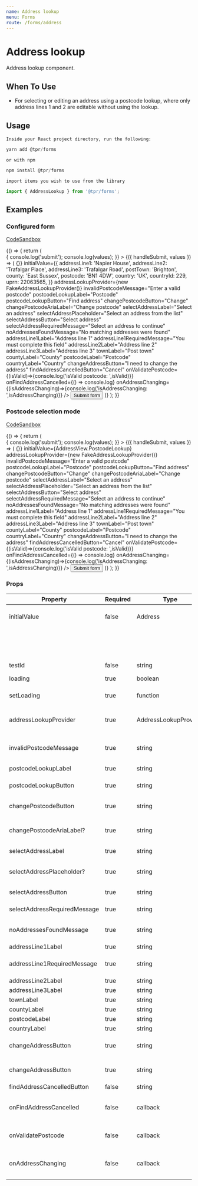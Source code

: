 ```yaml
---
name: Address lookup
menu: Forms
route: /forms/address
---
```



# Address lookup

Address lookup component.

## When To Use

- For selecting or editing an address using a postcode lookup, where only address lines 1 and 2 are editable without using the lookup.

## Usage

`Inside your React project directory, run the following:`

```js
yarn add @tpr/forms
```

`or with npm`

```js
npm install @tpr/forms
```

`import items you wish to use from the library`

```js
import { AddressLookup } from '@tpr/forms';
```

## Examples

### Configured form

[CodeSandbox](https://codesandbox.io)

<Playground>
	{() => {
		return (
			<Form
				onSubmit={(values) => {
					console.log('submit');
					console.log(values);
				}}
			>
				{({ handleSubmit, values }) => (
					<form onSubmit={handleSubmit}>
						<AddressLookup
							loading={false}
							setLoading={() =>{}}
							initialValue={{
								addressLine1: 'Napier House',
								addressLine2: 'Trafalgar Place',
								addressLine3: 'Trafalgar Road',
								postTown: 'Brighton',
								county: 'East Sussex',
								postcode: 'BN1 4DW',
								country: 'UK',
								countryId: 229,
								uprn: 22063565,
							}}
							addressLookupProvider={new FakeAddressLookupProvider()}
							invalidPostcodeMessage="Enter a valid postcode"
							postcodeLookupLabel="Postcode"
							postcodeLookupButton="Find address"
							changePostcodeButton="Change"
							changePostcodeAriaLabel="Change postcode"
							selectAddressLabel="Select an address"
							selectAddressPlaceholder="Select an address from the list"
							selectAddressButton="Select address"
							selectAddressRequiredMessage="Select an address to continue"
							noAddressesFoundMessage="No matching addresses were found"
							addressLine1Label="Address line 1"
							addressLine1RequiredMessage="You must complete this field"
							addressLine2Label="Address line 2"
							addressLine3Label="Address line 3"
							townLabel="Post town"
							countyLabel="County"
							postcodeLabel="Postcode"
							countryLabel="Country"
							changeAddressButton="I need to change the address"
							findAddressCancelledButton="Cancel"
							onValidatePostcode={(isValid)=>{console.log('isValid postcode: ',isValid)}}
							onFindAddressCancelled={() => console.log}
							onAddressChanging={(isAddressChanging)=>{console.log('isAddressChanging: ',isAddressChanging)}}
							/>
    					<Button type="submit" cfg={{mt:3}}>Submit form</Button>
    				</form>
    			)}
    		</Form>
    	);
    }}

</Playground>

### Postcode selection mode

[CodeSandbox](https://codesandbox.io)

<Playground>
	{() => {
		return (
			<Form
				onSubmit={(values) => {
					console.log('submit');
					console.log(values);
				}}
			>
				{({ handleSubmit, values }) => (
					<form onSubmit={handleSubmit}>
						<AddressLookup
							loading={false}
							setLoading={() =>{}}
							initialValue={AddressView.PostcodeLookup}
							addressLookupProvider={new FakeAddressLookupProvider()}
							invalidPostcodeMessage="Enter a valid postcode"
							postcodeLookupLabel="Postcode"
							postcodeLookupButton="Find address"
							changePostcodeButton="Change"
							changePostcodeAriaLabel="Change postcode"
							selectAddressLabel="Select an address"
							selectAddressPlaceholder="Select an address from the list"
							selectAddressButton="Select address"
							selectAddressRequiredMessage="Select an address to continue"
							noAddressesFoundMessage="No matching addresses were found"
							addressLine1Label="Address line 1"
							addressLine1RequiredMessage="You must complete this field"
							addressLine2Label="Address line 2"
							addressLine3Label="Address line 3"
							townLabel="Post town"
							countyLabel="County"
							postcodeLabel="Postcode"
							countryLabel="Country"
							changeAddressButton="I need to change the address"
							findAddressCancelledButton="Cancel"
							onValidatePostcode={(isValid)=>{console.log('isValid postcode: ',isValid)}}
							onFindAddressCancelled={() => console.log}
							onAddressChanging={(isAddressChanging)=>{console.log('isAddressChanging: ',isAddressChanging)}}
							/>
    					<Button type="submit" cfg={{mt:3}}>Submit form</Button>
    				</form>
    			)}
    		</Form>
    	);
    }}

</Playground>

### Props

| Property                     | Required | Type                  | Description                                                                            |
| ---------------------------- | -------- | --------------------- | -------------------------------------------------------------------------------------- |
| initialValue                 | false    | Address               | Existing value to pre-populate the component. Or one of the following values: 				 |
|															 |					|												|	{ AddressView.PostcodeLookup, AddressView.SelectAddress, AddressView.EditAddress }		 |
| testId                       | false    | string                | data attribute for testers                                                             |
| loading                      | true     | boolean               | Whether the component is currently loading data                                        |
| setLoading                   | true     | function              | Function the component can use to set the value of `loading`                           |
| addressLookupProvider        | true     | AddressLookupProvider | A provider to look up addresses by postcode, then transform them to the Address format |
| invalidPostcodeMessage       | true     | string                | Error message when an invalid or incomplete postcode is looked up                      |
| postcodeLookupLabel          | true     | string                | Label for the postcode lookup field                                                    |
| postcodeLookupButton         | true     | string                | Text of the button which triggers a postcode lookup                                    |
| changePostcodeButton         | true     | string                | Text of the button which allows a different postcode to be looked up                   |
| changePostcodeAriaLabel?     | true     | string                | Accessible label of the button which allows a different postcode to be looked up       |
| selectAddressLabel           | true     | string                | Label for the dropdown list of matching addresses                                      |
| selectAddressPlaceholder?    | true     | string                | Placeholder text within the dropdown list of matching addresses                        |
| selectAddressButton          | true     | string                | Text of the button which selects a matching address                                    |
| selectAddressRequiredMessage | true     | string                | Error when a matched address is not selected                                           |
| noAddressesFoundMessage      | true     | string                | Message indicating no addresses matched the postcode                                   |
| addressLine1Label            | true     | string                | Label for Address Line 1 field                                                         |
| addressLine1RequiredMessage  | true     | string                | Error message when Address Line 1 is left blank or < 2 characters                      |
| addressLine2Label            | true     | string                | Label for Address Line 2 field                                                         |
| addressLine3Label            | true     | string                | Label for Address Line 3 field                                                         |
| townLabel                    | true     | string                | Label for the town field                                                               |
| countyLabel                  | true     | string                | Label for the county field                                                             |
| postcodeLabel                | true     | string                | Label for the postcode field                                                           |
| countryLabel                 | true     | string                | Label for the country field                                                            |
| changeAddressButton          | true     | string                | Text for the button to change the selected address and start a new postcode lookup     |
| changeAddressButton          | true     | string                | Text for the button to change the selected address and start a new postcode lookup     |
| findAddressCancelledButton	 | false		|	string								|	Text for the cancel button																														 |
| onFindAddressCancelled			 | false		|	callback							|	Shows a cancel button and binds a callback which is called when the button is clicked	 |
| onValidatePostcode					 | false		|	callback							|	Binds a callback which is called when the Select Address button is clicked			 			 |
| onAddressChanging 					 | false		|	callback							|	Binds a callback which is called when the I need to change the address button is clicked	 |
